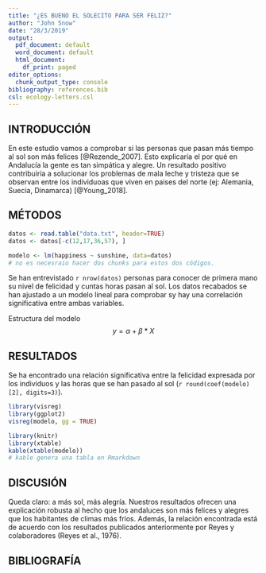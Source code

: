 ```yaml
---
title: "¿ES BUENO EL SOLECITO PARA SER FELIZ?"
author: "John Snow"
date: "28/3/2019"
output:
  pdf_document: default
  word_document: default
  html_document:
    df_print: paged
editor_options:
  chunk_output_type: console
bibliography: references.bib
csl: ecology-letters.csl
---
```


## INTRODUCCIÓN

En este estudio vamos a comprobar si las personas que pasan más tiempo al sol son más felices [@Rezende_2007]. Esto explicaría el por qué en Andalucía la gente es tan simpática y alegre. Un resultado positivo contribuiría a solucionar los problemas de mala leche y tristeza que se observan entre los individuoas que viven en paises del norte (ej: Alemania, Suecia, Dinamarca) [@Young_2018].

## MÉTODOS

```r

datos <- read.table("data.txt", header=TRUE)
datos <- datos[-c(12,17,36,57), ]

```

```r

modelo <- lm(happiness ~ sunshine, data=datos) 
# no es necesraio hacer dos chunks para estos dos códigos.

```

Se han entrevistado `r nrow(datos)` personas para conocer de primera mano su nivel de felicidad y cuntas horas pasan al sol. Los datos recabados se han ajustado a un modelo lineal para comprobar sy hay una correlación significativa entre ambas variables.

Estructura del modelo
$$
y = \alpha + \beta * X
$$

## RESULTADOS

Se ha encontrado una relación significativa entre la felicidad expresada por los individuos y las horas que se han pasado al sol (`r round(coef(modelo)[2], digits=3)`).

```r
library(visreg)
library(ggplot2)
visreg(modelo, gg = TRUE)
```

```r
library(knitr)
library(xtable)
kable(xtable(modelo))
# kable genera una tabla en Rmarkdown
```

## DISCUSIÓN

Queda claro: a más sol, más alegría. Nuestros resultados ofrecen una explicación robusta al hecho que los andaluces son más felices y alegres que los habitantes de climas más fríos. Además, la relación encontrada está de acuerdo con los resultados publicados anteriormente por Reyes y colaboradores (Reyes et al., 1976).

## BIBLIOGRAFÍA

